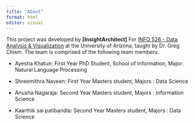 ```yaml
---
title: "About"
format: html
editor: visual
---
```


This project was developed by **\[InsightArchitect\]** For [INFO 526 - Data Analysis & Visualization](https://datavizaz.org/) at the University of Arizona, taught by Dr. Greg Chism. The team is comprised of the following team members.

-   Ayesha Khatun: First Year PhD Student, School of Information, Major: Natural Language Processing

-   Shreemithra Naveen: First Year Masters student, Majors : Data Science

-   Anusha Nagaraja: Second Year Masters student, Majors : Information Science

-   Kaarthik sai patibandla: Second Year Masters student, Majors : Data Science


